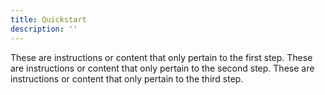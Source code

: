 ```yaml
---
title: Quickstart
description: ''
---
```


<Steps>
  <Step title="First Step">
    These are instructions or content that only pertain to the first step.
  </Step>
  <Step title="Second Step">
    These are instructions or content that only pertain to the second step.
  </Step>
  <Step title="Profit">
    These are instructions or content that only pertain to the third step.
  </Step>
</Steps>